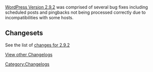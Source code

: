 [[Version_2.9.2|WordPress Version 2.9.2]] was comprised of several bug fixes including scheduled posts and pingbacks not being processed correctly due to incompatibilities with some hosts.

==Changesets==

See the list of [http://core.trac.wordpress.org/query?status=closed&group=resolution&order=priority&milestone=2.9.2&resolution=fixed changes for 2.9.2] <!-- Link needs update -->


[[WordPress Versions|View other Changelogs]]

[[Category:Changelogs]]